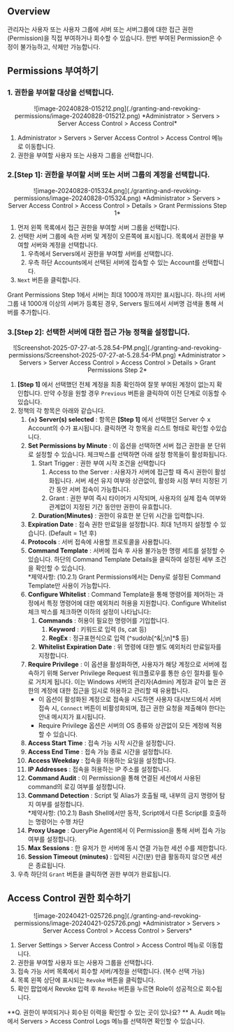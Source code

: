 
## Overview

관리자는 사용자 또는 사용자 그룹에 서버 또는 서버그룹에 대한 접근 권한(Permission)을 직접 부여하거나 회수할 수 있습니다. 한번 부여된 Permission은 수정이 불가능하고, 삭제만 가능합니다.


## Permissions 부여하기

### 1. 권한을 부여할 대상을 선택합니다.

<p align="center">
![image-20240828-015212.png](./granting-and-revoking-permissions/image-20240828-015212.png)
*Administrator &gt; Servers &gt; Server Access Control &gt; Access Control*
</p>

1. Administrator &gt; Servers &gt; Server Access Control &gt; Access Control 메뉴로 이동합니다. 
2. 권한을 부여할 사용자 또는 사용자 그룹을 선택합니다. 

### 2.**[Step 1]**: 권한을 부여할 서버 또는 서버 그룹의 계정을 선택합니다.

<p align="center">
![image-20240828-015324.png](./granting-and-revoking-permissions/image-20240828-015324.png)
*Administrator &gt; Servers &gt; Server Access Control &gt; Access Control &gt; Details &gt; Grant Permissions Step 1*
</p>

1. 먼저 왼쪽 목록에서 접근 권한을 부여할 서버 그룹을 선택합니다. 
2. 선택한 서버 그룹에 속한 서버 및 계정이 오른쪽에 표시됩니다. 목록에서 권한을 부여할 서버와 계정을 선택합니다. 
    1. 우측에서 Servers에서 권한을 부여할 서버를 선택합니다. 
    2. 우측 하단 Accounts에서 선택된 서버에 접속할 수 있는 Account를 선택합니다.
3. `Next` 버튼을 클릭합니다. 

<Callout type="info">
Grant Permissions Step 1에서 서버는 최대 1000개 까지만 표시됩니다. 하나의 서버 그룹 내 1000개 이상의 서버가 등록된 경우, Servers 필드에서 서버명 검색을 통해 서버를 추가합니다.
</Callout>

### 3.**[Step 2]**: 선택한 서버에 대한 접근 가능 정책을 설정합니다.

<p align="center">
![Screenshot-2025-07-27-at-5.28.54-PM.png](./granting-and-revoking-permissions/Screenshot-2025-07-27-at-5.28.54-PM.png)
*Administrator &gt; Servers &gt; Server Access Control &gt; Access Control &gt; Details &gt; Grant Permissions Step 2*
</p>

1. **[Step 1]** 에서 선택했던 전체 계정을 최종 확인하여 잘못 부여된 계정이 없는지 확인합니다. 만약 수정을 원할 경우 `Previous` 버튼을 클릭하여 이전 단계로 이동할 수 있습니다. 
2. 정책의 각 항목은 아래와 같습니다.
    1.  **`{n}` Server(s) selected**  : 항목은 **[Step 1]** 에서 선택했던 Server 수 x Account의 수가 표시됩니다. 클릭하면 각 항목을 리스트 형태로 확인할 수있습니다.
    2.  **Set Permissions by Minute**  : 이 옵션을 선택하면 서버 접근 권한을 분 단위로 설정할 수 있습니다. 체크박스를 선택하면 아래 설정 항목들이 활성화됩니다.
        1. Start Trigger : 권한 부여 시작 조건을 선택합니다
            1. Access to the Server : 사용자가 서버에 접근할 때 즉시 권한이 활성화됩니다. 서버 세션 유지 여부와 상관없이, 활성화 시점 부터 지정된 기간 동안 서버 접속이 가능합니다. 
            2. Grant : 권한 부여 즉시 타이머가 시작되며, 사용자의 실제 접속 여부와 관계없이 지정된 기간 동안만 권한이 유효합니다.
        2.  **Duration(Minutes)** : 권한이 유효한 분 단위 시간을 입력합니다.
    3.  **Expiration Date**  : 접속 권한 만료일을 설정합니다. 최대 1년까지 설정할 수 있습니다. (Default = 1년 후) 
    4.  **Protocols**  : 서버 접속에 사용할 프로토콜을 사용합니다. 
    5.  **Command Template**  : 서버에 접속 후 사용 불가능한 명령 세트를 설정할 수 있습니다. 하단의 Command Template Details을 클릭하여 설정된 세부 조건을 확인할 수 있습니다.<br/>*제약사항: (10.2.1) Grant Permissions에서는 Deny로 설정된 Command Template만 사용이 가능합니다.
    6.  **Configure Whitelist**  : Command Template을 통해 명령어를 제어하는 과정에서 특정 명령어에 대한 예외처리 허용을 지원합니다. Configure Whitelist 체크 박스를 체크하면 이하의 설정이 나타납니다: 
        1.  **Commands**  : 허용이 필요한 명령어를 기입합니다.
            1.  **Keyword**  : 키워드로 입력 (ls, cat 등)
            2.  **RegEx**  : 정규표현식으로 입력 (^sudo\b[^&|;\n]*$ 등)
        2.  **Whitelist Expiration Date**  : 위 명령에 대한 별도 예외처리 만료일자를 지정합니다.
    7.  **Require Privilege** : 이 옵션을 활성화하면, 사용자가 해당 계정으로 서버에 접속하기 위해 Server Privilege Request 워크플로우를 통한 승인 절차를 필수로 거치게 됩니다. 이는 Windows 서버의 관리자(Admin) 계정과 같이 높은 권한의 계정에 대한 접근을 임시로 허용하고 관리할 때 유용합니다.
        * 이 옵션이 활성화된 계정으로 접속을 시도하면 사용자 대시보드에서 서버 접속 시, `Connect` 버튼이 비활성화되며, 접근 권한 요청을 제출해야 한다는 안내 메시지가 표시됩니다.
        * Require Privilege 옵션은 서버의 OS 종류와 상관없이 모든 계정에 적용할 수 있습니다.
    8.  **Access Start Time**  : 접속 가능 시작 시간을 설정합니다.
    9.  **Access End Time**  : 접속 가능 종료 시간을 설정합니다.
    10.  **Access Weekday**  : 접속을 허용하는 요일을 설정합니다.
    11.  **IP Addresses**  : 접속을 허용하는 IP 주소를 설정합니다.
    12.  **Command Audit**  : 이 Permission을 통해 연결된 세션에서 사용된 command의 로깅 여부를 설정합니다.
    13.  **Command Detection**  : Script 및 Alias가 호출될 때, 내부의 금지 명령어 탐지 여부를 설정합니다.<br/>*제약사항: (10.2.1) Bash Shell에서만 동작, Script에서 다른 Script를 호출하는 명령어는 수행 차단
    14.  **Proxy Usage**  : QueryPie Agent에서 이 Permission을 통해 서버 접속 가능 여부를 설정합니다. 
    15.  **Max Sessions**  : 한 유저가 한 서버에 동시 연결 가능한 세션 수를 제한합니다.
    16.  **Session Timeout (minutes)**  : 입력된 시간(분) 만큼 활동하지 않으면 세션은 종료됩니다.
3.  우측 하단의 `Grant` 버튼을 클릭하면 권한 부여가 완료됩니다. 


## Access Control 권한 회수하기

<p align="center">
![image-20240421-025726.png](./granting-and-revoking-permissions/image-20240421-025726.png)
*Administrator &gt; Servers &gt; Server Access Control &gt; Access Control &gt; Servers*
</p>

1. Server Settings &gt; Server Access Control &gt; Access Control 메뉴로 이동합니다. 
2. 권한을 부여할 사용자 또는 사용자 그룹을 선택합니다. 
3. 접속 가능 서버 목록에서 회수할 서버/계정을 선택합니다. (복수 선택 가능) 
4. 목록 왼쪽 상단에 표시되는 `Revoke` 버튼을 클릭합니다. 
5. 확인 팝업에서 Revoke 입력 후 `Revoke` 버튼을 누르면 Role이 성공적으로 회수됩니다. 

<Callout type="info">
**Q. 권한이 부여되거나 회수된 이력을 확인할 수 있는 곳이 있나요? **
A. Audit 메뉴에서 Servers &gt; Access Control Logs 메뉴를 선택하면 확인할 수 있습니다.
</Callout>
